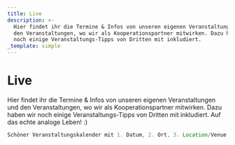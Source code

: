 ```yaml
---
title: Live
description: >-
  Hier findet ihr die Termine & Infos von unseren eigenen Veranstaltungen und
  den Veranstaltungen, wo wir als Kooperationspartner mitwirken. Dazu haben wir
  noch einige Veranstaltungs-Tipps von Dritten mit inkludiert. 
_template: simple
---
```


# Live

Hier findet ihr die Termine & Infos von unseren eigenen Veranstaltungen und den Veranstaltungen, wo wir als Kooperationspartner mitwirken. Dazu haben wir noch einige Veranstaltungs-Tipps von Dritten mit inkludiert.  Auf das echte analoge Leben! :)

```javascript
Schöner Veranstaltungskalender mit 1. Datum, 2. Ort, 3. Location/Venue, 4. Line Up + Button Tickets (inklusive Hyperlinks + ggfs. Beitragsbild)
```
